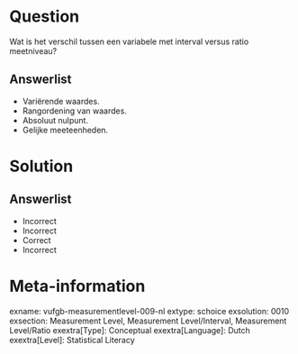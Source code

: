 Question
========
  
Wat is het verschil tussen een variabele met interval versus ratio meetniveau?

  
Answerlist
----------
* Variërende waardes.
* Rangordening van waardes.
* Absoluut nulpunt.
* Gelijke meeteenheden.

Solution
========

Answerlist
----------
* Incorrect
* Incorrect
* Correct
* Incorrect

Meta-information
================
exname: vufgb-measurementlevel-009-nl
extype: schoice
exsolution: 0010
exsection: Measurement Level, Measurement Level/Interval, Measurement Level/Ratio
exextra[Type]: Conceptual
exextra[Language]: Dutch
exextra[Level]: Statistical Literacy
